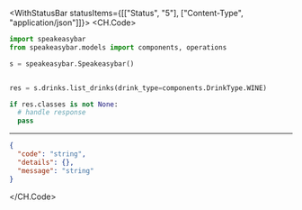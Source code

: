 

<WithStatusBar statusItems={[["Status", "5"], ["Content-Type", "application/json"]]}>
  <CH.Code>
  ```python ListDrinks.py
  import speakeasybar
from speakeasybar.models import components, operations

s = speakeasybar.Speakeasybar()


res = s.drinks.list_drinks(drink_type=components.DrinkType.WINE)

if res.classes is not None:
    # handle response
    pass
  ```
  ---

  ```json Example Response
  {
    "code": "string",
    "details": {},
    "message": "string"
  }
  ```
  </CH.Code>
</WithStatusBar>
